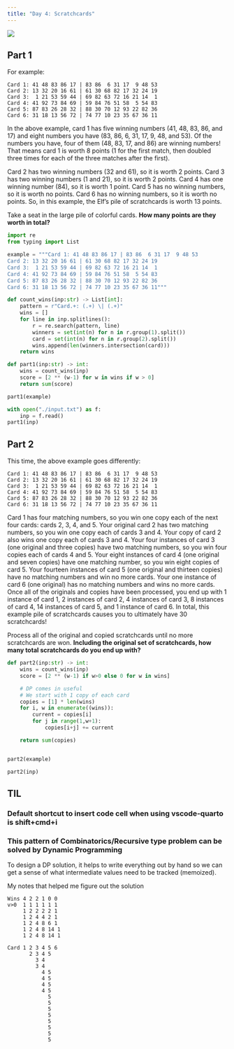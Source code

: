 ```yaml
---
title: "Day 4: Scratchcards"
---
```


![](https://upload.wikimedia.org/wikipedia/commons/a/a9/Scratch_game.jpg)

## Part 1
For example:
```
Card 1: 41 48 83 86 17 | 83 86  6 31 17  9 48 53
Card 2: 13 32 20 16 61 | 61 30 68 82 17 32 24 19
Card 3:  1 21 53 59 44 | 69 82 63 72 16 21 14  1
Card 4: 41 92 73 84 69 | 59 84 76 51 58  5 54 83
Card 5: 87 83 26 28 32 | 88 30 70 12 93 22 82 36
Card 6: 31 18 13 56 72 | 74 77 10 23 35 67 36 11
```

In the above example, card 1 has five winning numbers (41, 48, 83, 86, and 17) and eight numbers you have (83, 86, 6, 31, 17, 9, 48, and 53). Of the numbers you have, four of them (48, 83, 17, and 86) are winning numbers! That means card 1 is worth 8 points (1 for the first match, then doubled three times for each of the three matches after the first).

Card 2 has two winning numbers (32 and 61), so it is worth 2 points.
Card 3 has two winning numbers (1 and 21), so it is worth 2 points.
Card 4 has one winning number (84), so it is worth 1 point.
Card 5 has no winning numbers, so it is worth no points.
Card 6 has no winning numbers, so it is worth no points.
So, in this example, the Elf's pile of scratchcards is worth 13 points.

Take a seat in the large pile of colorful cards. **How many points are they worth in total?**

```python
import re
from typing import List

example = """Card 1: 41 48 83 86 17 | 83 86  6 31 17  9 48 53
Card 2: 13 32 20 16 61 | 61 30 68 82 17 32 24 19
Card 3:  1 21 53 59 44 | 69 82 63 72 16 21 14  1
Card 4: 41 92 73 84 69 | 59 84 76 51 58  5 54 83
Card 5: 87 83 26 28 32 | 88 30 70 12 93 22 82 36
Card 6: 31 18 13 56 72 | 74 77 10 23 35 67 36 11"""

def count_wins(inp:str) -> List[int]:
    pattern = r"Card.+: (.+) \| (.+)"
    wins = []
    for line in inp.splitlines():
        r = re.search(pattern, line)
        winners = set(int(n) for n in r.group(1).split())
        card = set(int(n) for n in r.group(2).split())
        wins.append(len(winners.intersection(card)))
    return wins

def part1(inp:str) -> int:
    wins = count_wins(inp)
    score = [2 ** (w-1) for w in wins if w > 0]
    return sum(score)

part1(example)
```

```python
with open("./input.txt") as f:
    inp = f.read()
part1(inp)
```

## Part 2
This time, the above example goes differently:
```
Card 1: 41 48 83 86 17 | 83 86  6 31 17  9 48 53
Card 2: 13 32 20 16 61 | 61 30 68 82 17 32 24 19
Card 3:  1 21 53 59 44 | 69 82 63 72 16 21 14  1
Card 4: 41 92 73 84 69 | 59 84 76 51 58  5 54 83
Card 5: 87 83 26 28 32 | 88 30 70 12 93 22 82 36
Card 6: 31 18 13 56 72 | 74 77 10 23 35 67 36 11
```

Card 1 has four matching numbers, so you win one copy each of the next four cards: cards 2, 3, 4, and 5.
Your original card 2 has two matching numbers, so you win one copy each of cards 3 and 4.
Your copy of card 2 also wins one copy each of cards 3 and 4.
Your four instances of card 3 (one original and three copies) have two matching numbers, so you win four copies each of cards 4 and 5.
Your eight instances of card 4 (one original and seven copies) have one matching number, so you win eight copies of card 5.
Your fourteen instances of card 5 (one original and thirteen copies) have no matching numbers and win no more cards.
Your one instance of card 6 (one original) has no matching numbers and wins no more cards.
Once all of the originals and copies have been processed, you end up with 1 instance of card 1, 2 instances of card 2, 4 instances of card 3, 8 instances of card 4, 14 instances of card 5, and 1 instance of card 6. In total, this example pile of scratchcards causes you to ultimately have 30 scratchcards!

Process all of the original and copied scratchcards until no more scratchcards are won. **Including the original set of scratchcards, how many total scratchcards do you end up with?**

```python
def part2(inp:str) -> int:
    wins = count_wins(inp)
    score = [2 ** (w-1) if w>0 else 0 for w in wins]

    # DP comes in useful
    # We start with 1 copy of each card
    copies = [1] * len(wins)
    for i, w in enumerate((wins)):
        current = copies[i]
        for j in range(1,w+1):
            copies[i+j] += current

    return sum(copies)


part2(example)
```

```python
part2(inp)
```

## TIL
### Default shortcut to insert code cell when using vscode-quarto is shift+cmd+i

### This pattern of Combinatorics/Recursive type problem can be solved by Dynamic Programming
To design a DP solution, it helps to write everything out by hand so we can get a sense of what intermediate values need to be tracked (memoized).

My notes that helped me figure out the solution
```
Wins 4 2 2 1 0 0
v>0  1 1 1 1 1 1
     1 2 2 2 2 1
     1 2 4 4 2 1
     1 2 4 8 6 1 
     1 2 4 8 14 1
     1 2 4 8 14 1
              
Card 1 2 3 4 5 6
       2 3 4 5
         3 4
         3 4
           4 5
           4 5
           4 5
           4 5
             5
             5
             5
             5
             5
             5
             5
             5
```